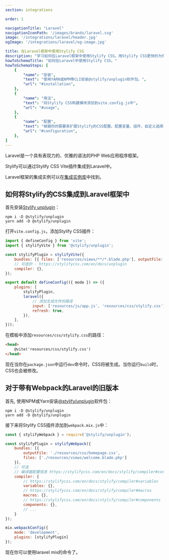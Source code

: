 ```yaml
---
section: integrations

order: 1

navigationTitle: "Laravel"
navigationIconPath: '/images/brands/laravel.svg'
image: '/integrations/laravel/header.jpg'
ogImage: '/integrations/laravel/og-image.jpg'

title: 在Laravel框架中使用Stylify CSS
description: "学习如何在Laravel框架中使用Stylify CSS。用Stylify CSS更快的为你的Laravel网站编码。"
howToSchemaTitle: "如何在Laravel中使用Stylify CSS。"
howToSchemaSteps: [
	{
		"name": "安装",
		"text": "使用YARN或NPM等CLI安装@stylify/unplugin软件包。",
		"url": "#installation",
	},
	{
		"name": "用法",
		"text": "将Stylify CSS构建模块添加到vite.config.js中",
		"url": "#usage",
	},
	{
		"name": "配置",
		"text": "根据你的需要来扩展Stylify的CSS配置。配置变量、组件、自定义选择器和更多。" ,
		"url": "#configuration",
	},
]
---
```


Laravel是一个具有表现力的、优雅的语法的PHP Web应用程序框架。

Stylify可以通过Stylify CSS Vite插件集成到Laravel中。

<Note>Laravel框架的集成实例可以在<a href="https://github.com/stylify/integrations-examples/tree/master/laravel" target="_blank" rel="noopener">集成实例库</a>中找到。</Note>

## 如何将Stylify的CSS集成到Laravel框架中

首先安装[Stylify unplugin](/zh/docs/unplugin)：
```
npm i -D @stylify/unplugin
yarn add -D @stylify/unplugin
```

打开`vite.config.js`，添加Stylify CSS插件：
```javascript
import { defineConfig } from 'vite';
import { stylifyVite } from '@stylify/unplugin';

const stylifyPlugin = stylifyVite({
	bundles: [{ files: ['resources/views/**/*.blade.php'], outputFile: 'resources/css/stylify.css' }],
	// 可选的 - https://stylifycss.com/en/docs/unplugin
	compiler: {},
});

export default defineConfig(({ mode }) => ({
	plugins: [
		stylifyPlugin,
		laravel({
			// 添加生成文件的路径
			input: ['resources/js/app.js', 'resources/css/stylify.css'],
			refresh: true,
		}),
	],
}));
```

在模板中添加`resources/css/stylify.css`的路径：

```html
<head>
	@vite('resources/css/stylify.css')
</head>
```

现在当你在`package.json`中运行`dev`命令时，CSS将被生成。当你运行`build`时，CSS也会被修改。

## 对于带有Webpack的Laravel的旧版本

首先, 使用NPM或Yarn安装[@stylify/unplugin](/zh/docs/unplugin)软件包：

```
npm i -D @stylify/unplugin
yarn add -D @stylify/unplugin
```

接下来将Stylify CSS插件添加到`webpack.mix.js`中：


```javascript
const { stylifyWebpack } = require('@stylify/unplugin');

const stylifyPlugin = stylifyWebpack({
	bundles: [{
		outputFile: './resources/css/homepage.css',
		files: ['./resources/views/welcome.blade.php']
	}],
	// 可选
	// 编译器配置信息 https://stylifycss.com/en/docs/stylify/compiler#configuration
	compiler: {
		// https://stylifycss.com/en/docs/stylify/compiler#variables
		variables: {},
		// https://stylifycss.com/en/docs/stylify/compiler#macros
		macros: {},
		// https://stylifycss.com/en/docs/stylify/compiler#components
		components: {},
		// ...
	}
});

mix.webpackConfig({
	mode: 'development',
	plugins: [stylifyPlugin]
});
```

现在你可以使用laravel mix的命令了。

<WhereToNext />
